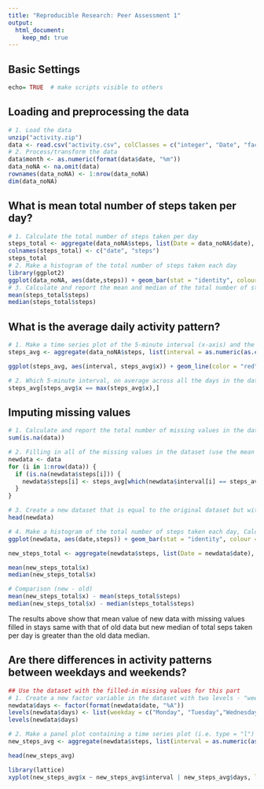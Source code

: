 ---
title: "Reproducible Research: Peer Assessment 1"
output: 
  html_document:
    keep_md: true
---

## Basic Settings
```{r qplot, fig.width = 4, fig.height=2, message= FALSE}
echo= TRUE  # make scripts visible to others
```
## Loading and preprocessing the data

```{r}
# 1. Load the data
unzip("activity.zip")
data <- read.csv("activity.csv", colClasses = c("integer", "Date", "factor"))
# 2. Process/transform the data
data$month <- as.numeric(format(data$date, "%m"))
data_noNA <- na.omit(data)
rownames(data_noNA) <- 1:nrow(data_noNA)
dim(data_noNA)
```

## What is mean total number of steps taken per day?
```{r}
# 1. Calculate the total number of steps taken per day
steps_total <- aggregate(data_noNA$steps, list(Date = data_noNA$date), FUN = "sum")
colnames(steps_total) <- c("date", "steps")
steps_total
# 2. Make a histogram of the total number of steps taken each day
library(ggplot2)
ggplot(data_noNA, aes(date,steps)) + geom_bar(stat = "identity", colour = "red", fill = "red", width = 0.5) + facet_grid(. ~ month, scales = "free") + labs(title ="Histogram of Total Number of Steps Taken Each Day", x = "Date", y = "Total Number of Steps")
# 3. Calculate and report the mean and median of the total number of steps taken per day
mean(steps_total$steps)
median(steps_total$steps)
```

## What is the average daily activity pattern?
```{r}
# 1. Make a time series plot of the 5-minute interval (x-axis) and the average number of steps taken, averaged across all days (y-axis)
steps_avg <- aggregate(data_noNA$steps, list(interval = as.numeric(as.character(data_noNA$interval))), FUN = "mean")

ggplot(steps_avg, aes(interval, steps_avg$x)) + geom_line(color = "red", size = 0.8) + labs(title = "Time Series Plot of The 5-minute Interval",x = "5-minute Intervals", y = "Average Number of Steps Taken")

# 2. Which 5-minute interval, on average across all the days in the dataset, contains the maximum number of steps?
steps_avg[steps_avg$x == max(steps_avg$x),]
```
## Imputing missing values
```{r}
# 1. Calculate and report the total number of missing values in the dataset
sum(is.na(data))

# 2. Filling in all of the missing values in the dataset (use the mean for the 5-minute interval)
newdata <- data
for (i in 1:nrow(data)) {
  if (is.na(newdata$steps[i])) {
    newdata$steps[i] <- steps_avg[which(newdata$interval[i] == steps_avg$interval),]$x
  }
}

# 3. Create a new dataset that is equal to the original dataset but with the missing data filled in
head(newdata)

# 4. Make a histogram of the total number of steps taken each day, Calculate and report the mean and median total number of steps taken per day, what is the impact of imputing missing data?
ggplot(newdata, aes(date,steps)) + geom_bar(stat = "identity", colour = "red", fill = "red", width = 0.5) + facet_grid(. ~ month, scales = "free") + labs(title ="Histogram of Total Number of Steps Taken Each Day (missing data filled in)", x = "Date", y = "Total Number of Steps")

new_steps_total <- aggregate(newdata$steps, list(Date = newdata$date), FUN = "sum")

mean(new_steps_total$x)
median(new_steps_total$x)

# Comparison (new - old)
mean(new_steps_total$x) - mean(steps_total$steps)
median(new_steps_total$x) - median(steps_total$steps)
```
The results above show that mean value of new data with missing values filled in stays same with that of old data but new median of total seps taken per day is greater than the old data median.  

## Are there differences in activity patterns between weekdays and weekends?

```{r}
## Use the dataset with the filled-in missing values for this part
# 1. Create a new factor variable in the dataset with two levels - "weekday" and "weekend"
newdata$days <- factor(format(newdata$date, "%A"))
levels(newdata$days) <- list(weekday = c("Monday", "Tuesday","Wednesday","Thursday","Friday"), weekend = c("Saturday", "Sunday"))
levels(newdata$days)

# 2. Make a panel plot containing a time series plot (i.e. type = "l") of the 5-minute interval (x-axis) and the average number of steps taken, averaged across all weekday days or weekend days (y-axis)
new_steps_avg <- aggregate(newdata$steps, list(interval = as.numeric(as.character(newdata$interval)), days = newdata$days), FUN = "mean")

head(new_steps_avg)

library(lattice)
xyplot(new_steps_avg$x ~ new_steps_avg$interval | new_steps_avg$days, layout= c(1,2), type = "l", xlab = "Interval", ylab = "Number of steps")

```


